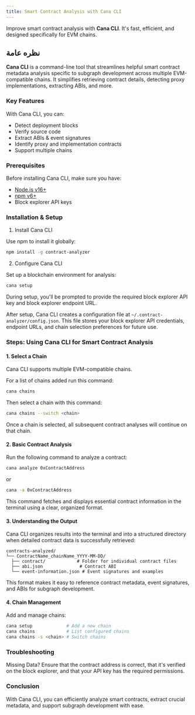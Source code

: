 ```yaml
---
title: Smart Contract Analysis with Cana CLI
---
```


Improve smart contract analysis with **Cana CLI**. It's fast, efficient, and designed specifically for EVM chains.

## نظره عامة

**Cana CLI** is a command-line tool that streamlines helpful smart contract metadata analysis specific to subgraph development across multiple EVM-compatible chains. It simplifies retrieving contract details, detecting proxy implementations, extracting ABIs, and more.

### Key Features

With Cana CLI, you can:

- Detect deployment blocks
- Verify source code
- Extract ABIs & event signatures
- Identify proxy and implementation contracts
- Support multiple chains

### Prerequisites

Before installing Cana CLI, make sure you have:

- [Node.js v16+](https://nodejs.org/en)
- [npm v6+](https://docs.npmjs.com/cli/v11/commands/npm-install)
- Block explorer API keys

### Installation & Setup

1. Install Cana CLI

Use npm to install it globally:

```bash
npm install -g contract-analyzer
```

2. Configure Cana CLI

Set up a blockchain environment for analysis:

```bash
cana setup
```

During setup, you'll be prompted to provide the required block explorer API key and block explorer endpoint URL.

After setup, Cana CLI creates a configuration file at `~/.contract-analyzer/config.json`. This file stores your block explorer API credentials, endpoint URLs, and chain selection preferences for future use.

### Steps: Using Cana CLI for Smart Contract Analysis

#### 1. Select a Chain

Cana CLI supports multiple EVM-compatible chains.

For a list of chains added run this command:

```bash
cana chains
```

Then select a chain with this command:

```bash
cana chains --switch <chain>
```

Once a chain is selected, all subsequent contract analyses will continue on that chain.

#### 2. Basic Contract Analysis

Run the following command to analyze a contract:

```bash
cana analyze 0xContractAddress
```

or

```bash
cana -a 0xContractAddress
```

This command fetches and displays essential contract information in the terminal using a clear, organized format.

#### 3. Understanding the Output

Cana CLI organizes results into the terminal and into a structured directory when detailed contract data is successfully retrieved:

```
contracts-analyzed/
└── ContractName_chainName_YYYY-MM-DD/
  ├── contract/            # Folder for individual contract files
  ├── abi.json              # Contract ABI
  └── event-information.json # Event signatures and examples
```

This format makes it easy to reference contract metadata, event signatures, and ABIs for subgraph development.

#### 4. Chain Management

Add and manage chains:

```bash
cana setup             # Add a new chain
cana chains            # List configured chains
cana chains -s <chain> # Switch chains
```

### Troubleshooting

Missing Data? Ensure that the contract address is correct, that it's verified on the block explorer, and that your API key has the required permissions.

### Conclusion

With Cana CLI, you can efficiently analyze smart contracts, extract crucial metadata, and support subgraph development with ease.
